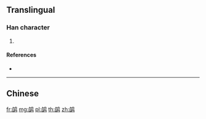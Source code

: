 {{character info/new}}
{{also|鵮}}
==Translingual==

===Han character===
{{Han char|rn=196|rad=鸟|as=08|sn=13|four=|canj=NXPYM}}

# {{defn|Han|sort=鸟08}}

====References====
* {{Han ref|kx=1505.141|hdz=74642.050|uh=9E50|ud=40528}}

----

==Chinese==
{{zh-see|鵮}}

[[fr:鹐]]
[[mg:鹐]]
[[pl:鹐]]
[[th:鹐]]
[[zh:鹐]]